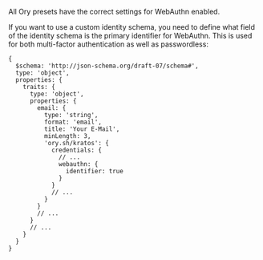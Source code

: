 All Ory presets have the correct settings for WebAuthn enabled.

If you want to use a custom identity schema, you need to define what field of
the identity schema is the primary identifier for WebAuthn. This is used for
both multi-factor authentication as well as passwordless:

```json5 title="identity.schema.json" {16-18}
{
  $schema: 'http://json-schema.org/draft-07/schema#',
  type: 'object',
  properties: {
    traits: {
      type: 'object',
      properties: {
        email: {
          type: 'string',
          format: 'email',
          title: 'Your E-Mail',
          minLength: 3,
          'ory.sh/kratos': {
            credentials: {
              // ...
              webauthn: {
                identifier: true
              }
            }
            // ...
          }
        }
        // ...
      }
      // ...
    }
  }
}
```

